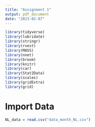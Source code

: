 ```yaml
---
title: "Assignment 1"
output: pdf_document
date: "2023-02-07"
---
```


```r
library(tidyverse)
library(lubridate)
library(stringr)
library(rvest)
library(MASS)
library(nnet)
library(broom)
library(knitr)
library(car)
library(Stat2Data)
library(scales)
library(gridExtra)
library(grid)
```

# Import Data
```r
NL_data = read.csv("data_month_NL.csv")
```

